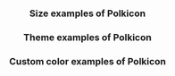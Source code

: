 
<Edit folder={props.folder} />

<Header
  title="Polkicon"
  subtitle="The Polkadot Icon and its parameters."
  npm={props.npm}
/>

### Size examples of Polkicon

<PolkiconSize />

### Theme examples of Polkicon

<PolkiconTheme />

### Custom color examples of Polkicon

<PolkiconColors />
